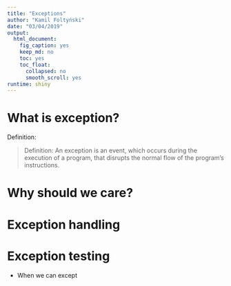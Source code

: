```yaml
---
title: "Exceptions"
author: "Kamil Foltyński"
date: "03/04/2019"
output:
  html_document:
    fig_caption: yes
    keep_md: no
    toc: yes
    toc_float:
      collapsed: no
      smooth_scroll: yes
runtime: shiny
---
```


# What is exception?

Definition:

> Definition: An exception is an event, which occurs during the execution of a program, that disrupts the normal flow of the program's instructions.


# Why should we care?

# Exception handling



# Exception testing

* When we can except

```r

```




